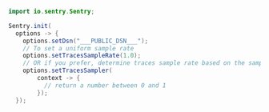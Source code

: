 ```java
import io.sentry.Sentry;

Sentry.init(
  options -> {
    options.setDsn("___PUBLIC_DSN___");
    // To set a uniform sample rate
    options.setTracesSampleRate(1.0);
    // OR if you prefer, determine traces sample rate based on the sampling context
    options.setTracesSampler(
        context -> {
          // return a number between 0 and 1
        });
  });
```
